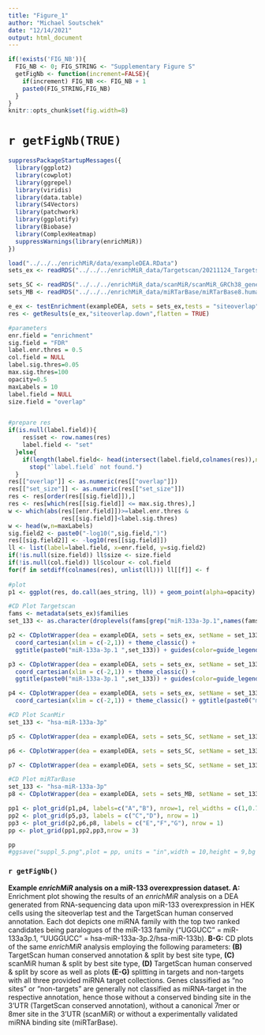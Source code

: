 ```yaml
---
title: "Figure_1"
author: "Michael Soutschek"
date: "12/14/2021"
output: html_document
---
```




```r
if(!exists('FIG_NB')){
  FIG_NB <- 0; FIG_STRING <- "Supplementary Figure S"
  getFigNb <- function(increment=FALSE){
    if(increment) FIG_NB <<- FIG_NB + 1
    paste0(FIG_STRING,FIG_NB)
  }
}
knitr::opts_chunk$set(fig.width=8)
```

# `r getFigNb(TRUE)`

```r
suppressPackageStartupMessages({
  library(ggplot2)
  library(cowplot)
  library(ggrepel)
  library(viridis)
  library(data.table)
  library(S4Vectors)
  library(patchwork)
  library(ggplotify)
  library(Biobase)
  library(ComplexHeatmap)
  suppressWarnings(library(enrichMiR))
})

```


```r
load("../../../enrichMiR/data/exampleDEA.RData")
sets_ex <- readRDS("../../../enrichMiR_data/Targetscan/20211124_Targetscan8_Human_ConPred_human.rds")

sets_SC <- readRDS("../../../enrichMiR_data/scanMiR/scanMiR_GRCh38_gene.rds")
sets_MB <- readRDS("../../../enrichMiR_data/miRTarBase/miRTarBase8.human.rds")
```


```r
e_ex <- testEnrichment(exampleDEA, sets = sets_ex,tests = "siteoverlap")
res <- getResults(e_ex,"siteoverlap.down",flatten = TRUE)
```

```r
#parameters
enr.field = "enrichment"
sig.field = "FDR"
label.enr.thres = 0.5
col.field = NULL
label.sig.thres=0.05
max.sig.thres=100
opacity=0.5
maxLabels = 10
label.field = NULL
size.field = "overlap"


#prepare res
if(is.null(label.field)){
    res$set <- row.names(res)
    label.field <- "set"
  }else{
    if(length(label.field<- head(intersect(label.field,colnames(res)),n=1))==0)
      stop("`label.field` not found.")
  }
res[["overlap"]] <- as.numeric(res[["overlap"]])
res[["set_size"]] <- as.numeric(res[["set_size"]])
res <- res[order(res[[sig.field]]),]
res <- res[which(res[[sig.field]] <= max.sig.thres),]
w <- which(abs(res[[enr.field]])>=label.enr.thres & 
               res[[sig.field]]<label.sig.thres)
w <- head(w,n=maxLabels)
sig.field2 <- paste0("-log10(",sig.field,")")
res[[sig.field2]] <- -log10(res[[sig.field]])
ll <- list(label=label.field, x=enr.field, y=sig.field2)
if(!is.null(size.field)) ll$size <- size.field
if(!is.null(col.field)) ll$colour <- col.field
for(f in setdiff(colnames(res), unlist(ll))) ll[[f]] <- f
  
#plot
p1 <- ggplot(res, do.call(aes_string, ll)) + geom_point(alpha=opacity) + geom_text_repel(data=res[w,], show.legend = FALSE, point.padding = 5) + theme_classic() + ggtitle("HEK cells, miR-133 mimic transfection")

```



```r
#CD Plot Targetscan
fams <- metadata(sets_ex)$families
set_133 <- as.character(droplevels(fams[grep("miR-133a-3p.1",names(fams))]))

p2 <- CDplotWrapper(dea = exampleDEA, sets = sets_ex, setName = set_133, by = "sites", k = 2) +
  coord_cartesian(xlim = c(-2,1)) + theme_classic() + 
  ggtitle(paste0("miR-133a-3p.1 ",set_133)) + guides(color=guide_legend(title="TargetScan")) + scale_colour_manual(values=c("#000004FF","#E65D2FFF"))

p3 <- CDplotWrapper(dea = exampleDEA, sets = sets_ex, setName = set_133, by = "score", k = 3) +
  coord_cartesian(xlim = c(-2,1)) + theme_classic() + 
  ggtitle(paste0("miR-133a-3p.1 ",set_133)) + guides(color=guide_legend(title="TargetScan\nscore"))

p4 <- CDplotWrapper(dea = exampleDEA, sets = sets_ex, setName = set_133, by = "best_stype") + 
  coord_cartesian(xlim = c(-2,1)) + theme_classic() + ggtitle(paste0("miR-133a-3p.1 ",set_133)) + guides(color=guide_legend(title="TargetScan\nbest site type")) 
```





```r
#CD Plot ScanMir
set_133 <- "hsa-miR-133a-3p"

p5 <- CDplotWrapper(dea = exampleDEA, sets = sets_SC, setName = set_133, by = "best_stype") + coord_cartesian(xlim = c(-2,1)) + theme_classic() + ggtitle(set_133) + guides(color=guide_legend(title="scanMiR\nbest site type"))

p6 <- CDplotWrapper(dea = exampleDEA, sets = sets_SC, setName = set_133, by = "sites", k = 2) + coord_cartesian(xlim = c(-2,1)) + theme_classic() + ggtitle(set_133) + guides(color=guide_legend(title="scanMiR")) + scale_colour_manual(values=c("#000004FF","#E65D2FFF"))

p7 <- CDplotWrapper(dea = exampleDEA, sets = sets_SC, setName = set_133, by = "score", k = 3) + coord_cartesian(xlim = c(-2,1)) + theme_classic() + ggtitle(set_133) + guides(color=guide_legend(title="scanMiR\nscore")) 
```



```r
#CD Plot miRTarBase
set_133 <- "hsa-miR-133a-3p"
p8 <- CDplotWrapper(dea = exampleDEA, sets = sets_MB, setName = set_133, by = "sites", k = 2) + coord_cartesian(xlim = c(-2,1)) + theme_classic() + ggtitle(set_133) + guides(color=guide_legend(title="miRTarBase"))
```





```r
pp1 <- plot_grid(p1,p4, labels=c("A","B"), nrow=1, rel_widths = c(1,0.75))
pp2 <- plot_grid(p5,p3, labels = c("C","D"), nrow = 1)
pp3 <- plot_grid(p2,p6,p8, labels = c("E","F","G"), nrow = 1)
pp <- plot_grid(pp1,pp2,pp3,nrow = 3)

```




```r
pp
#ggsave("suppl_5.png",plot = pp, units = "in",width = 10,height = 9,bg = "white")
```


### `r getFigNb()`

**Example *enrichMiR* analysis on a miR-133 overexpression dataset. A:** Enrichment plot showing the results of an *enrichMiR* analysis on a DEA generated from RNA-sequencing data upon miR-133 overexpression in HEK cells using the siteoverlap test and the TargetScan human conserved annotation. Each dot depicts one miRNA family with the top two ranked candidates being paralogues of the miR-133 family ("UGGUCC" = miR-133a3p.1, "UUGGUCC" = hsa-miR-133a-3p.2/hsa-miR-133b).
**B-G:** CD plots of the same *enrichMiR* analysis employing the following parameters: **(B)** TargetScan human conserved annotation & split by best site type, **(C)** scanMiR human & split by best site type, **(D)** TargetScan human conserved & split by score as well as plots **(E-G)** splitting in targets and non-targets with all three provided miRNA target collections. Genes classified as "no sites" or "non-targets" are generally not classified as miRNA-target in the respective annotation, hence those without a conserved binding site in the 3'UTR (TargetScan conserved annotation), without a canonical 7mer or 8mer site in the 3'UTR (scanMiR) or without a experimentally validated miRNA binding site (miRTarBase).
 

